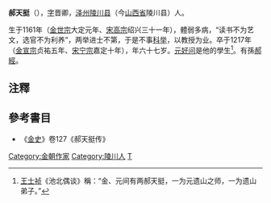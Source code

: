'''郝天挺'''（{{bd|1161年||1217年||catIdx=H}}），[[表字|字]]晋卿，[[泽州|泽州]][[陵川县|陵川县]]（今[[山西省|山西省]]陵川县）人。

生于1161年（[[金世宗|金世宗]]大定元年、[[宋高宗|宋高宗]]绍兴三十一年），體弱多病，“读书不为艺文，选官不为利养”，两举进士不第，于是不事[[科举|科举]]，以教授为业。卒于1217年（[[金宣宗|金宣宗]]贞祐五年、[[宋宁宗|宋宁宗]]嘉定十年），年六十七岁。[[元好问|元好问]]是他的學生<ref>[[王士祯|王士祯]]《池北偶谈》稱：“金、元间有两郝天挺，一为元遗山之师，一为遗山弟子。”</ref>。有孫[[郝經|郝經]]。

==注釋==
{{reflist}}

==參考書目==
*《[[金史|金史]]》卷127《郝天挺传》

{{DEFAULTSORT:H}}
[[Category:金朝作家|Category:金朝作家]]
[[Category:陵川人|Category:陵川人]]
[[Category:郝姓|T]]